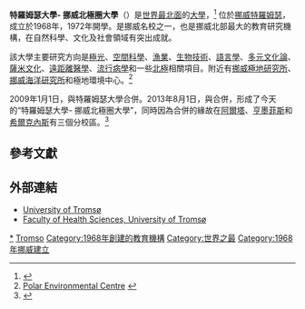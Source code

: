 {{Infobox university
| image        = [[File:University_of_Tromsø_logo.svg|190px]]
| name         =特羅姆瑟大學
| native_name  = Universitetet i Tromsø<br/>Romssa universitehta
| latin_name   =
| motto        =
| established  = 1968
| type         = [[公立大學|公立大學]]
| rector       = Prof. dr. med. [[Anne_Husebekk|Anne Husebekk]]
| students     = 9,500
| staff        = 2,500
| city         = [[特羅姆瑟|特羅姆瑟]]
| country      = [[挪威|挪威]]
| campus       =
 |athletics     = [[Tromsøstudentenes_Idrettslag|Tromsøstudentenes Idrettslag]] (TSI)
| affiliations = [[歐洲大學協會|EUA]]，[[UArctic|UArctic]]
| website      = [http://www.uit.no/ www.uit.no]
}}
'''特羅姆瑟大學- 挪威北極圈大學'''（{{lang-no|Universitetet i Tromsø – Norges arktiske universitet}}）是[[地球上最北的事物|世界最北面]]的[[大學|大學]]，<ref>{{Cite web |url=http://en.uit.no/ |title=Welcome to the University of Tromsø |access-date=2013-09-21 |archive-date=2021-04-14 |archive-url=https://web.archive.org/web/20210414122321/https://en.uit.no/ |dead-url=no }}</ref> 位於[[挪威|挪威]][[特羅姆瑟|特羅姆瑟]]，成立於1968年，1972年開學。是挪威名校之一，也是挪威北部最大的教育研究機構，在自然科學、文化及社會領域有突出成就。

該大學主要研究方向是[[極光|極光]]、[[空間科學|空間科學]]、[[漁業|漁業]]、[[生物技術|生物技術]]、[[語言學|語言學]]、[[多元文化論|多元文化論]]、[[薩米人|薩米文化]]、[[遠距離醫學|遠距離醫學]]、[[流行病學|流行病學]]和一些[[北極|北極]]相關項目。附近有[[挪威極地研究所|挪威極地研究所]]、[[挪威海洋研究所|挪威海洋研究所]]和極地環境中心。<ref>[http://www.polarenvironment.no/index.cfm?lid=2 Polar Environmental Centre] {{webarchive|url=https://web.archive.org/web/20051211182901/http://www.polarenvironment.no/index.cfm?lid=2 |date=2005-12-11 }}</ref>

2009年1月1日，{{Link-en|特羅姆瑟大學學院|Tromsø University College}}與特羅姆瑟大學合併。2013年8月1日，與{{Link-en|芬馬克大學學院|Finnmark University College}}合併，形成了今天的“特羅姆瑟大學- 挪威北極圈大學”，同時因為合併的緣故在[[阿爾塔_(挪威)|阿爾塔]]、[[亨墨菲斯|亨墨菲斯]]和[[希爾克內斯|希爾克內斯]]有三個分校區。<ref>{{Cite web |url=http://www.regjeringen.no/nb/dep/smk/aktuelt/offstatsraad/2013/offisielt-fra-statsrad-15-februar-2013.html?id=714559 |title=存档副本 |accessdate=2013-09-21 |archive-date=2014-01-03 |archive-url=https://web.archive.org/web/20140103110114/http://www.regjeringen.no/nb/dep/smk/aktuelt/offstatsraad/2013/offisielt-fra-statsrad-15-februar-2013.html?id=714559 |dead-url=no }}</ref>

==參考文獻==
{{Reflist}}

==外部連結==
* [http://en.uit.no/inenglish University of Tromsø] {{Wayback|url=http://en.uit.no/inenglish |date=20140911123526 }}
* [http://www2.uit.no/ikbViewer/page/ansatte/organisasjon/hjem?p_dimension_id=88108&p_menu=42374&p_lang=1 Faculty of Health Sciences, University of Tromsø] {{Wayback|url=http://www2.uit.no/ikbViewer/page/ansatte/organisasjon/hjem?p_dimension_id=88108&p_menu=42374&p_lang=1 |date=20110314170751 }}

{{coord|69|40|49.84|N|18|58|23.28|E|type:edu|display=title}}
{{Norwegian Educational Institutions}}
{{DEFAULTSORT:University Of Tromso}}
[[Category:特羅姆瑟大學|*]]
[[Category:挪威大學|Tromso]]
[[Category:1968年創建的教育機構|Category:1968年創建的教育機構]]
[[Category:世界之最|Category:世界之最]]
[[Category:1968年挪威建立|Category:1968年挪威建立]]